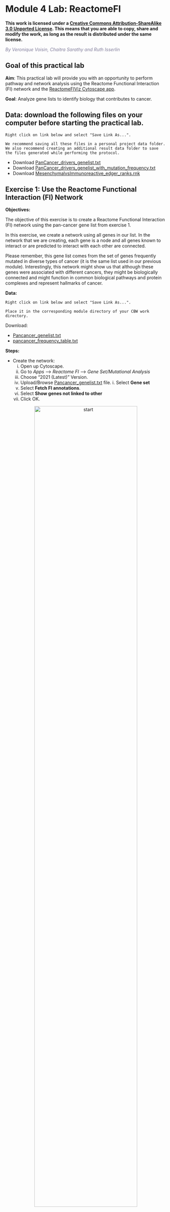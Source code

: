 # Module 4 Lab: ReactomeFI {#ReactomeFI}

**This work is licensed under a [Creative Commons Attribution-ShareAlike 3.0 Unported License](http://creativecommons.org/licenses/by-sa/3.0/deed.en_US). This means that you are able to copy, share and modify the work, as long as the result is distributed under the same license.**

 *<font color="#827e9c">By Veronique Voisin, Chaitra Sarathy and Ruth Isserlin</font>*

## Goal of this practical lab 

**Aim**: This practical lab will provide you with an opportunity to perform pathway and network analysis using the Reactome Functional Interaction (FI) network and the [ReactomeFIViz Cytoscape app](https://apps.cytoscape.org/apps/reactomefiplugin). 

**Goal**: Analyze gene lists to identify biology that contributes to cancer.


## Data: download the following files on your computer before starting the practical lab.

```block
Right click on link below and select "Save Link As...".

We recommend saving all these files in a personal project data folder. We also recommend creating an additional result data folder to save the files generated while performing the protocol.

```


 * Download [PanCancer_drivers_genelist.txt](./Module2/gprofiler/data/Pancancer_genelist.txt)
 * Download [PanCancer_drivers_genelist_with_mutation_frequency.txt](./Module4/Reactome/data/Pancancer_frequency.txt)
 *  Download  [MesenchymalvsImmunoreactive_edger_ranks.rnk](./Module2/gsea/data//MesenchymalvsImmunoreactive_edger_ranks.rnk)

## Exercise 1: Use the Reactome Functional Interaction (FI) Network

**Objectives:** 

The objective of this exercise is to create a Reactome Functional Interaction (FI) network using the pan-cancer gene list from exercise 1. 

In this exercise, we create a network using all genes in our list. In the network that we are creating, each gene is a node and all genes known to interact or are predicted to interact with each other are connected. 

Please remember, this gene list comes from the set of genes frequently mutated in diverse types of cancer (it is the same list used in our previous module). Interestingly, this network might show us that although these genes were associated with different cancers, they might be biologically connected and might function in common biological pathways and protein complexes and represent hallmarks of cancer.

**Data:** 

```block
Right click on link below and select "Save Link As...".

Place it in the corresponding module directory of your CBW work directory.
```

Download: 

  * [Pancancer_genelist.txt](./Module2/gprofiler/data/Pancancer_genelist.txt)
  * [pancancer_frequency_table.txt](./Module4/Reactome/data/pancancer_frequency_table.txt)

**Steps:**

  * Create the network:
    i. Open up Cytoscape.  
    i. Go to *Apps* --> *Reactome FI* --> *Gene Set/Mutational Analysis*
    i. Choose "2021 (Latest)" Version. 
    i. Upload/Browse [Pancancer_genelist.txt](./Module2/gprofiler/data/Pancancer_genelist.txt) file.     i. Select **Gene set** 
    i. Select **Fetch FI annotations**.
    i. Select **Show genes not linked to other**
    i. Click OK.

 <p align="center">
 <img src="./Module4/Reactome/images/lab2/ReactomeFI_ex2_1.png" alt="start" width="80%" />
 </p>

  * Resulting network:
 <p align="center">
 <img src="./Module4/Reactome/images/lab2/ReactomeFI_ex2_2.png" alt="start" width="80%" />
 </p>

### Question 1: Describe the size and composition of the network?

 <p align="center">
 <img src="./Module4/Reactome/images/lab2/ReactomeFI_ex2_3.png" alt="start" width="80%" />
 </p>

The total number of genes in the network is 127. 

103 of these genes are connected to each other by functional interactions. You can get this information by selecting all genes that you see connected to each others.

The total number of edges or interactions is 473. 

The genes that are interacting together might work together in some sort of protein complex in the cells. 

The FI network was constructed by merging interactions extracted from human curated pathways from Reactome with interactions predicted using a machine learning approach. The non curated sources of information include:

  * protein-protein interactions, 
  * gene co-expression, 
  * protein domain interaction, 
  * Gene Ontology (GO) annotations
  * text-mined protein interactions.
  
  Solid edge between 2 nodes are interaction from curated pathways and dashed line are predicted interaction. (https://www.ncbi.nlm.nih.gov/pmc/articles/PMC2898064/).
 
 <p align="center">
 <img src="./Module4/Reactome/images/lab2/ReactomeFI_solid_vs_dotted.png" alt="start" width="80%" />
 </p>


### Question 2: After clustering, how many modules are there?

ReactomeFI has a clustering option which groups genes that are more connected to each other into modules.

  * Cluster the network:
    i. Right-click on a blank space of the network
    i. select **ReactomeFI** --> **Cluster FI Network**.

 <p align="center">
 <img src="./Module4/Reactome/images/lab2/ReactomeFI_ex2_4.png" alt="start" width="80%" />
 </p>
 
Nodes are now colored by modules.

  <p align="center">
 <img src="./Module4/Reactome/images/lab2/ReactomeFI_ex2_5.png" alt="start" width="80%" />
 </p>
 
  i. Look at the table **Network Module Browser** to find out the number of modules.It is located in the Table Panel located below the network. 
  i. Click on each module to highlight each genes in the module.

  <p align="center">
 <img src="./Module4/Reactome/images/lab2/ReactomeFI_ex2_6.png" alt="start" width="80%" />
 </p>

  * The connected network has been divided into 5 modules. Module 0 contains the most genes (31).
  * The MCL clustering algorithm is used to cluster the network and it is based on the number of interaction (edges) between the nodes.


  *  **Redo the layout for clarity**:
    i. Go to Cytoscape menu bar, 
    i. select **Layout** --> **yFiles Organic Layout**.

  <p align="center">
 <img src="./Module4/Reactome/images/lab2/ReactomeFI_ex2_9.png" alt="start" width="80%" />
 </p>
 
  * Explore the resulting network.
 
  <p align="center">
 <img src="./Module4/Reactome/images/lab2/ReactomeFI_ex2_10.png" alt="start" width="80%" />
 </p>
 

 
```block
Can you recreate the below image using one of the Cytoscape layout options?

 <p align="center">
 <img src="./Module4/Reactome/images/lab2/ReactomeFI_groupattributelayout.png" alt="start" width="80%" />
 </p>
 
```
 
### Query information about the interaction between 2 genes:


  * Click on a solid line.

```block
You might need to zoom in on the network in order to select an individual edge. 
```

  i. Once the edge is highlighted in red, right click on it and select **ReactomeFI** --> **Query FI Source**. 

  <p align="center">
 <img src="./Module4/Reactome/images/lab2/ReactomeFI_ex2_12.png" alt="start" width="80%" />
 </p>
 
 QueryFI Source will open a window with a list of the set of pathways that this interaction is found in.
 
   <p align="center">
 <img src="./Module4/Reactome/images/lab2/ReactomeFI_ex2_13.png" alt="start" width="80%" />
 </p>
 
  * Click on a dashed line.  
    i. Once it is highlighted in red, 
    i. right click on it and select **ReactomeFI** --> **Query FI Source**.

   <p align="center">
 <img src="./Module4/Reactome/images/lab2/ReactomeFI_ex2_14.png" alt="start" width="80%" />
 </p>
 
 The Query FI source will include a list of prediction sources as well as the overall score associated with this prediction.
 
```block
The FI score can be used to filter interactions and keep the interactions with the highest scores.
``` 
   <p align="center">
 <img src="./Module4/Reactome/images/lab2/ReactomeFI_ex2_15.png" alt="start" width="80%" />
 </p>
 
  * To get an information about a gene. 
    i. Right-click on a gene 
    i. select **ReactomeFI** --> **Query Gene Card**
    i. This will open a web page containing all the information about the gene that is contained in the [gene cards database](https://www.genecards.org/).  
    i.  You can also select **Fetch FI** to get information about this gene in the ReactomeFI network
    i.  You can also select **Fetch Cancer Gene Index** to get information about this gene in the [Cancer gene index](https://wiki.nci.nih.gov/display/cageneindex/Creation+of+the+Cancer+Gene+Index)
    i.  You can also select **Query Cosmic** to get information about this gene in [Cosmic](https://cancer.sanger.ac.uk/cosmic)
 
   <p align="center">
 <img src="./Module4/Reactome/images/lab2/ReactomeFI_ex2_16.png" alt="start" width="80%" />
 </p>
 
 
### Question 3: What are the most significant pathways in each module?

Pathway analysis can be performed on the whole set of genes from the network. It can also be performed individually on each module.

  * right-click, Analyze **Network** Functions,--> Pathway Enrichment,  as opposed to, 
  * right-click, Analyze **Module** Functions,--> Pathaway enrichment. 
  
  This way, the original network can be divided into smaller modules of interacting proteins and labelled according to the module pathway enrichment results.

  * Pathway enrichment of Modules
    i. Right-click on a blank space of the network window
    i. Select **Reactome FI** --> **Analyze Module Functions** --> **Pathway enrichment**

<p align="center">
 <img src="./Module4/Reactome/images/lab2/ReactomeFI_ex2_7.png" alt="start" width="100%" />
</p>

  i. A **Choose Module Size** window appears. 
  i. This parameter enables the user to select a minimum number of genes required in the module in order to include itin the pathway analysis. 
  i. Leave the module size as the default of 5.
  i. Once the pathway analysis has finished running, a **Pathways in Modules** table appears in the Table Panel located below the network. Pathways are ordered by best FDR values (closer to 0) for each module. 

  <p align="center">
 <img src="./Module4/Reactome/images/lab2/ReactomeFI_ex2_8a.png" alt="start" width="100%" />
 </p>
 
  i. Click on some of the pathways for each module. It will highlight the genes in our network that are part the selected pathway.
  * For example,
    i. Select *RAF/MAP kinase cascade (R)*.
      * It is one of the most significant pathways of module 1. 
      * There are 14 genes in this pathway that are also in module 1. 
      * Module 1 has a total of 27 genes. (The number of genes in each module can be found in the **Network Module Browser** tab)
      * The associated FDR value is 6.55e-15 which is very close to 0 and it means that this overlap of 14 genes isn't likely to be obtained by chance only.
 
 
**Try it out yourselves:**

- try *GO Biological Process* enrichment on modules: 
    i. **Reactome FI** --> **Analyze Module Functions** --> **GO Biological Process**
- try *pathway* or *GO Biological Process*  enrichment on the full network: 
    i. **Reactome FI** --> **Analyze Network Functions** --> **GO Biological Process**
    i. **Reactome FI** --> **Analyze Network Functions** --> **Pathway Enrichment**

<p align="center">
 <img src="./Module4/Reactome/images/lab2/ReactomeFI_ex2_11.png" alt="start" width="100%" />
</p>


```block
It is possible to undock tables for better clarity using the pin icon located at the top right corner of the Table Panel. 
```


### Set the size of the nodes proportional to the mutation frequencies in each cancer

Our gene list contains the genes with high frequency in several cancers. Table  [PanCancer_drivers_genelist_with_mutation_frequency.txt](./Module4/Reactome/data/Pancancer_frequency.txt) contains the mutation frequency of these genes in 10 cancer types. We are going to import this table into Cytoscape and set the size of the nodes using these column values.

- In the Cytoscape menu bar, 
    i. select **Import** --> **Table from File...**

<p align="center">
 <img src="./Module4/Reactome/images/lab2/ReactomeFI_ex2_17.png" alt="start" width="75%" />
</p>

  i. In the window **Import Columns From Table**, make sure that **Import Data as:** is set to **Node Table Columns**.
  i. Click **OK**.
 
   <p align="center">
 <img src="./Module4/Reactome/images/lab2/ReactomeFI_ex2_18.png" alt="start" width="50%" />
 </p>
 
 Now that the table is imported, we can use the values in the table columns as Properties to set a style or to filter the network. 
 
 We are going to set the size of the nodes.
 
  i. Look for the **Style** tab in the Control Panel located at the left of the Cytoscape window. Select.
  i. Click on the down arrow beside **Properties** and select **Size** on the list.


   <p align="center">
 <img src="./Module4/Reactome/images/lab2/ReactomeFI_ex2_19.png" alt="start" width="50%" />
 </p>
 
  i. Select the **Size** field and expand it using the down arrow.
  i. In the  **Column** field, click on **--select value--** and choose **BLCA Freq**. 

   <p align="center">
 <img src="./Module4/Reactome/images/lab2/ReactomeFI_ex2_21.png" alt="start" width="75%" />
 </p>
 
  i. In the **Mapping Type**, click on **--select value--** and choose **Continuous Mapping**.
  i. Click on the diagram

   <p align="center">
 <img src="./Module4/Reactome/images/lab2/ReactomeFI_ex2_22.png" alt="start" width="50%" />
 </p>
 

  i. Set the first pivot **Handle Position** and the second pivot **Handle Position** to 100.  To set the pivot click on the arrow you would like to set and then adjust the value specified next to Node Size.  Make sure to press enter once you have updated the value in order for it to be registered.
  i. Click OK
 
 
   <p align="center">
 <img src="./Module4/Reactome/images/lab2/ReactomeFI_ex2_23.png" alt="start" width="50%" />
 </p>
 
- Now the biggest nodes correspond to genes with highest mutation frequency in the BCLA cancer (Bladder cancer). 
 
   <p align="center">
 <img src="./Module4/Reactome/images/lab2/ReactomeFI_ex2_24.png" alt="start" width="100%" />
 </p>

```block
 You can change the column value to other cancer types and observe the differences.
```

### Play around with the styles: change transparency and colors

Here are the steps if you need to change the colors of the module to create a figure for publication.

- In Style, go to the ** Transparency** field and replace 100 by 200. Try different numbers.
   <p align="center">
 <img src="./Module4/Reactome/images/lab2/ReactomeFI_ex2_25.png" alt="start" width="80%" />
 </p>

- If some of the colors are too dark, it is possible to modify the cluster colour by selecting the field **Fill Color** in properties in the Styles tab:
    i. double-click on a color.
  
<p align="center">
 <img src="./Module4/Reactome/images/lab2/ReactomeFI_ex2_26.png" alt="start" width="80%" />
</p>

  i. choose a new one. (This will need to be done for each colour you want to change.)

<p align="center">
 <img src="./Module4/Reactome/images/lab2/ReactomeFI_ex2_29.png" alt="start" width="80%" />
</p>

- The resulting network

   <p align="center">
 <img src="./Module4/Reactome/images/lab2/ReactomeFI_ex2_30.png" alt="start" width="100%" />
 </p>

### Create a pie chart

As we have the mutation frequencies for several cancer types, it would be useful to be able to compare all cancer frequencies at the same time in the same network. It is possible to do this by plotting a pie chart for each gene (node) with each pie slice representing the mutation frequency for each cancer. 

  * Here are the steps to do it:
    i. In Style, click on the down arrow close to **Properties** and select **Paint**, -->  **Custom Paint1** --> **Image/Chart 1**. 
    
  <p align="center">
 <img src="./Module4/Reactome/images/lab2/ReactomeFI_ex2_31.png" alt="start" width="75%" />
 </p>
 
  i. A **Graphics** windows pops up. 
  i. In **Chart**, select the piechart icon.
  i. In **Available Columns**, select the columns that you want to include in your pie chart (here 8 cancer types) and click on the arrow to move them over to the *Selected Columns*.

  <p align="center">
 <img src="./Module4/Reactome/images/lab2/ReactomeFI_ex2_32.png" alt="start" width="74%" />
 </p>
 
  i. They are now placed in the **Selected Columns** window. Click on **Apply**.

  <p align="center">
 <img src="./Module4/Reactome/images/lab2/ReactomeFI_ex2_33.png" alt="start" width="75%" />
 </p>
 
 ```block
 Expanding **Customize** will open a tab that shows the color legend for the pie chart. All colours of the pie chart are customizable. 
 ```
 
  <p align="center">
 <img src="./Module4/Reactome/images/lab2/ReactomeFI_ex2_35b.png" alt="start" width="50%" />
 </p>
 
```block

Notice in the screenshot below we changed node shape to be square so that we can still see the module the gene belongs to as well as the cancer frequencies in the pie chart.  Can you replicate this?

``` 

  <p align="center">
 <img src="./Module4/Reactome/images/lab2/ReactomeFI_ex2_37.png" alt="start" width="100%" />
 </p>
 

 
### Create a subnetwork
 
 - Now that the network is clustered in modules and related pathways, we want to create a subnetwork to highlight connections that we found interesting. For this exercise, we want to create a network of the genes involved in the **Gastric cancer (K)** pathway. 

  * Here are the steps to follow:
    i. In the table panel, locate the **Pathways in Network** table.
    
```block
In order to generate the pathway network table, right-click on a blank space, **Reactome FI** --> **Analyze Network Functions** --> **Pathway Enrichment**.

   (hint: this was one of the steps that you had to try yourselves, )
  
```

  i. Select **Gastric Cancer (K)** from the list of pathways.It will highlight the genes in this pathway in yellow.

```block
It should be the top enriched pathway.  If you can't see it trying changing the sorting of the table by clicking on the column headers -- specifically the FDR column
```

  i. Above the network find and click on the **New Network from Selection** icon and select **From Selected Nodes, All Edges**. 
 
   <p align="center">
 <img src="./Module4/Reactome/images/lab2/ReactomeFI_ex2_39.png" alt="start" width="75%" />
 </p>
 
A new network containing only the selected nodes is now created.
 
  <p align="center">
 <img src="./Module4/Reactome/images/lab2/ReactomeFI_ex2_40.png" alt="start" width="100%" />
 </p>
 
 

### Fetch Cancer drugs on the created subnetwork

  * Working with the newly created gastric cancer enriched network.
  * Right-click on a blank space and select **Reactome FI**, **Overlay Drugs**, **Fetch Cancer Drugs**. 
 
  <p align="center">
 <img src="./Module4/Reactome/images/lab2/ReactomeFI_ex2_43.png" alt="start" width="100%" />
 </p>
 
  * The numerous drugs known to target the genes in this subnetwork are now added  as green diamond shaped nodes.

  <p align="center">
 <img src="./Module4/Reactome/images/lab2/ReactomeFI_ex2_44.png" alt="start" width="75%" />
 </p>

  * Here is the network after redoing the layout for clarity (Layout -->  YFiles Organic Layout)
  
  <p align="center">
 <img src="./Module4/Reactome/images/lab2/ReactomeFI_ex2_45.png" alt="start" width="100%" />
 </p>

### Save the network as an image for publication

As we have finalized our network analysis, we would like to export the network as an image.

- In the Cytoscape menu, select **File**, --> **Export**,--> **Network to Image**. 

  <p align="center">
 <img src="./Module4/Reactome/images/lab2/ReactomeFI_ex2_41.png" alt="start" width="75%" />
 </p>
 
- Browse to the directory where you want to save the image, give it a name and click on **OK**.

   <p align="center">
 <img src="./Module4/Reactome/images/lab2/ReactomeFI_ex2_42.png" alt="start" width="100%" />
 </p>



```block
In addition to export an image of your network, save your session regularly.
```



## Exercise 2a: Explore Reactome Pathways
**Objectives:**
The objective of this exercise is to navigate the Reactome pathways using the Cytoscape ReactomeFI app. 


**Steps:**

- Open up Cytoscape. 

- Go to Apps >Reactome FI>Reactome Pathways. Once the app is opened, the list of pathways contained in the Reactome database are listed on the left window. 
 <p align="center">
 <img src="./Module4/Reactome/images/lab1/ReactomeFI_1.png" alt="start" width="100%" />
 </p>
 

- Pathways are available for Homo sapiens and Mus Musculus. Make sure that **Homo sapiens** is selected.

<p align="center">
 <img src="./Module4/Reactome/images/lab1/ReactomeFI_1b.png" alt="start" width="75%" />
 </p>
 
The pathways are organized into main categories. Clicking on the left arrow will expand that category and display all its sub-categories/pathways. 

- Find and expand the **Transport of small molecules** event branch. 
- In the expanded menu,find and expand **O2/CO2 exchange in erythrocytes**. 
- Select **Erythrocyte take up carbon dioxide and release oxygen**.  
- Right-click on the highlighted pathway and select **Show Diagram**.


<p align="center">
 <img src="./Module4/Reactome/images/lab1/ReactomeFI_2.png" alt="start" width="75%" />
 </p>
 
- Explore the pathway diagram. 
  i. Zoom in and out. 
  i. Move nodes around. 
  i. Change color of a branch 
    * select a line, 
    * right click, 
    * select highlight,
    * choose color.

<p align="center">
 <img src="./Module4/Reactome/images/lab1/ReactomeFI_4.png" alt="start" width="100%" />
 </p>


- Explore individual molecules and reactions.
  i. Right click on a line or a compound.
  i. Select *View Reactome Source* in right click context menu. 
  i. This displays information about the biochemical reaction or molecule selected including the input and output molecules and associated reference papers.

<p align="center">
 <img src="./Module4/Reactome/images/lab1/ReactomeFI_4b.png" alt="start" width="100%" />
 </p>


- Save the reactome pathway diagram as pdf: 
  i. Right-click on the diagram and select **Export Diagram**


<p align="center">
 <img src="./Module4/Reactome/images/lab1/ReactomeFI_5.png" alt="start" width="100%" />
 </p>

```block
What is the difference between a pathway diagram and network?
<p align="center">
 <img src="./Module4/Reactome/images/lab1/pathway_vs_network.png" alt="start" width="100%" />
 </p>
 
 *Pathway diagram*
 
   * biochemical view of pathways with cause and effect of each interaction captured.
   * shows the flow and structure of pathway.
   * represents different events and states of the same molecules.
   * includes information on genes, proteins, metabolic pathways, molcular interactions, biochemical reactions.
   
 *Network*
 
   * represents relationships between entities.  Entities can be genes, RNA, proteins or anything defined by the creator.  
   * enables visualization of multiple data types together. 
   * No context or dynamics.  Simply shows the connectivity between nodes.
   
```


- Transform pathway diagram into a network and back to a diagram. 
  i. Right-click on a blank space in the diagram
  i. select **Convert to FI Network**. 
  
```block
  Transforming the pathway diagram into a network has the advantage that we can now use all the features of Cytoscape.
  
  Notice when viewing the pathway diagram you have to use the zoom bar at the bottom of the pathway diagram as opposed to the zoom buttons in the top menu bar in Cytoscape.  Also. when using the pathway diagram you can not use any of the builtin layouts that come with Cytoscape.  Because Cytoscape is a network analysis software it has been optimized for networks.  In the ReactomeFI app they recreate the pathway diagram by manually drawing an interactive picture of it.  You can still move the nodes and edges manually but employing any of the built in layouts and features would potentially ruin the picture.    
```

Step1 - Convert diagram to network
<p align="center">
 <img src="./Module4/Reactome/images/lab1/ReactomeFI_6a.png" alt="start" width="70%" />
 </p>

Step2 - explore network represenation
<p align="center">
 <img src="./Module4/Reactome/images/lab1/ReactomeFI_6b.png" alt="start" width="70%" />
 </p>
 
```block
Note that only genes (and not the metabolites) are included in this network. 

The Reactome pathway diagram demonstrates how the oxygenated form of hemoglobin A [HBA1](https://www.uniprot.org/uniprotkb/P69905/entry) undergoes two chemical reactions in the presence of CO2. These reactions cause HBA to lose its affinity for oxygen. 

Additionally,  this pathway diagram demonstrates how, in erythrocytes, CYB5Rs participates in the reduction of methemoglobin (MetHb) to hemoglobin A [HBA1](https://www.uniprot.org/uniprotkb/P69905/entry). The participating genes are then [HBA](https://www.uniprot.org/uniprotkb/P69905/entry), [HBB](https://www.uniprot.org/uniprotkb/P68871/entry) and Cyb5R genes and will be displayed in the network.
```
 
- Convert the network back to a pathway diagram. 
  i. Right-click on a blank space of the network.
  i. select **ReactomeFI** 
  i. then **Convert to Diagram**. 

Step1
<p align="center">
 <img src="./Module4/Reactome/images/lab1/ReactomeFI_6c.png" alt="start" width="70%" />
 </p>
 
Step2
 <p align="center">
 <img src="./Module4/Reactome/images/lab1/ReactomeFI_6d.png" alt="start" width="70%" />
 </p>


- Open the diagram from the Reactome website:
  i. Locate the menu of pathways in the left hand window
  i. right click on **Erythrocytes take up carbon dioxide and release oxygen**. 
  i. Select **View in Reactome**. 
  i. This will open a new page in your web browser with detailing information about the pathway on the Reactome website. 

Step1 - View in Reactome
<p align="center">
 <img src="./Module4/Reactome/images/lab1/ReactomeFI_7a.png" alt="start" width="70%" />
 </p>
 
Step2 - redirect to Reactome in web browser
 <p align="center">
 <img src="./Module4/Reactome/images/lab1/ReactomeFI_7b.png" alt="start" width="100%" />
 </p>


Some useful information is displayed in the web view including:
  * a summary of the pathway and 
  * reference papers used to build the diagram.
  
The pathway can be exported as an image in a range of format choices including svg, png, pptx or pdf or as a recognized exchange format including BioPAX, SBML or SBGN.  

Furthermore, it is linked to the reactome.org pathway browser that can be opened in a new window. (See link below the pathway diagram, *"Click othe image above or here to open this pathway in the Pathway Browser"*) The Cytoscape ReactomeFI app is a replica of this web-based pathway browser.

Step1 - click on link
<p align="center">
 <img src="./Module4/Reactome/images/lab1/ReactomeFI_8a.png" alt="start" width="80%" />
 </p>
 
Step2 - Pathway browser in web browser.
 <p align="center">
 <img src="./Module4/Reactome/images/lab1/ReactomeFI_8b.png" alt="start" width="100%" />
 </p>


## Exercise 2b: Pathway enrichment analysis using a simple gene list

**Objectives:**
The objective of this exercise is to perform a pathway-based analysis using a sample gene list as input.


**Data:**

For this lab, we will use a set of genes found to have frequent somatic single nucleotide variations (SNVs) identified in TCGA exome sequencing data of 3,200 tumors from 12 different cancer types. The MuSiC cancer driver mutation detection software was used to find 127 cancer driver genes that displayed higher than expected mutation frequencies in cancer samples (Pan-cancer tab from Supplementary Table 4 in [Kandoth C. et al.](https://www.nature.com/articles/nature12634).


 * Gene list: [Pancancer_genelist.txt](./Module2/gprofiler/data/Pancancer_genelist.txt)


**Steps:** 

- In Cytoscape, locate the menu bar, select File -> Close .  (This will clear the previous session we created in 2A in order to start with a clean slate.)

- Select Apps -> Reactome FI -> Reactome Pathways. 

- Locate the list of Reactome pathways in the left hand panel in the Reactome tab in the Control Panel. 

- Scroll down and find the **Signal Transduction** pathway in the event hierarchy and select it. 

- Right-click on the highlighted **Signal Transduction** name and select **Analyze Pathway Enrichment** .

 <p align="center">
 <img src="./Module4/Reactome/images/lab1/ReactomeFI_2a.png" alt="start" width="80%" />
 </p>

- ***Browse*** and select the **Pancancer_genelist.txt** file ,click **OK**. 

 <p align="center">
 <img src="./Module4/Reactome/images/lab1/ReactomeFI_2b.png" alt="start" width="80%" />
 </p>

### Question 1: What are the most significant biological pathways based on the FDR?

- **Hint**: Take a look at the list of significant pathways in the **Reactome Pathway Enrichment**  tab of Table Panel.

<p align="center">
 <img src="./Module4/Reactome/images/lab1/ReactomeFI_2d.png" alt="start" width="80%" />
 </p>

Pathway enrichment results are displayed as a table labeled as "Reactome Pathway Enrichment" in the "Table Panel" at the bottom of the main Cytoscape window.

### Answer to Question 1

The pathway with the most significant enrichment FDR is called *Generic Transcription Pathway*. This pathway contains 1235 genes of which 42 genes are also found in the Pan_Cancer gene list that we used as intput. 

The statistical enrichment test pvalue associated with this pathway is close to 0 (7.98 E-14) and it means that this size of the overlap (42 genes) is not likely to be obtained by chance alone. 

Reactome Pathway enrichment table contains - 

  * ReactomePathway - pathway name
  * RatioOfProteinInPathway - this is not the ratio of our query to the size of the pathway.  This is the ratio of proteins found in this pathway as compared to the total number of entities.   
  * NumberOfProteinPathway -  total number of genes in the pathway
  * ProteinFromGeneSet - number of genes from our input gene list that overlaps with this pathway
  * P-value 
  * FDR
  * HitGenes - genes from out input gene list that overlap with this pathway

The pathways that are the most enriched have a low FDR value.  

```block
You can click on any of the column labels in the Reactome Pathway Enrichment table to sort the table by that column.
```

- In the **Reactome Pathway Enrichment** table, 
  i. select **Transcriptional regulation by RUNX3**.  
  i. Right-click on the pathway 
  i. select **View in Diagram**. 

```block
To find this pathway more easily:

  * click on the column title "ReactionPathway" to sort the table alphabetically by pathway name
  * scroll down to the pathway **Transcriptional regulation by RUNX3**
```

<p align="center">
 <img src="./Module4/Reactome/images/lab1/ReactomeFI_2e2.png" alt="start" width="80%" />
 </p>


- Explore the pathway diagram
  i. Zoom in and out to observe the diagram. 
  i. Purple-coloured nodes reflect genes that are present in our input gene list (Pancancer_genelist.txt). 
  i. Right-click on highlighted nodes to invoke additional features.

<p align="center">
 <img src="./Module4/Reactome/images/lab1/ReactomeFI_2e1.png" alt="start" width="80%" />
 </p>


```block
If the Reactome Pathway Enrichment Table is not visible anymore in the Table Panel. 

  * Go to Cytoscape menu bar, **View**. 
  * Uncheck and chek **Show Table Panel**.

If this doesn't work it is possible the table panel is just too small to see.  You can try expanding it so you can see it or pop it out of the window so that it is its own window.  (For smaller laptop screens that might be easiest thing to do)

<p align="center">
 <img src="./Module4/Reactome/images/lab1/ReactomeFI_cantfindtablepanel.png" alt="start" width="80%" />
 </p>
  
```


- Transform the diagram into a network:
  i. Right-click on a blank space of the diagram
  i. select **Convert to FI Network**. 
  
  The advantage of a network over the pathway diagram is that we can now use the Cytoscape analysis and visual features. Nodes with purple-coloured borders reflect genes that are present in our input gene list.

<p align="center">
 <img src="./Module4/Reactome/images/lab1/ReactomeFI_2f.png" alt="start" width="80%" />
 </p>

```block
Redo the layout if a clearer view is needed. 

  * Go to the Cytoscape menu bar
  * select **Layout**, -->  **yFiles Organic Layout**.
```


- Transform network back to a diagram:
  i. Right-click on a blank space 
  i. select **Reactome FI** --> **Convert to Diagram**. 

<p align="center">
 <img src="./Module4/Reactome/images/lab1/ReactomeFI_2f2.png" alt="start" width="80%" />
 </p>


- Open Reactome Reacfoam:
  i. The Reacfoam view provides a holistic view of all (excluding disease) human pathways in the Reactome database. 
  i. Go to the menu of pathways in the Control Panel (left window) and 
  i. right-click on a blank space. 
  i. Select **Open Reactome Reacfoam**.   
  
<p align="center">
 <img src="./Module4/Reactome/images/lab1/ReactomeFI_2g.png" alt="start" width="80%" />
 </p>

Reactome Reacfoam will open in the default web browser. 

<p align="center">
 <img src="./Module4/Reactome/images/lab1/ReactomeFI_2h.png" alt="start" width="80%" />
 </p>


```block
The color gradient indicates which categories of pathways have a stronger enrichment in the gene list that we have provided with lighter yellow having more significant FDR values.
```

## Exercise 2c: Pathway-based analysis using a rank gene list (GSEA)


**Objectives:**

ReactomeFIViz provides support to perform GSEA analysis for Reactome pathways using a rank file. 

**Data:**

To perform the GSEA pathway enrichment analysis, you need to provide a tab-delimited text file containing two columns: the first for gene symbols (human only) and the second for gene scores.

The data used in this exercise is gene expression (transcriptomics) obtained from high-throughput RNA sequencing of Ovarian Serous Cystadenocarcinoma samples. This cohort was previously stratified into four distinct expression subtypes [PMID:21720365](http://www.ncbi.nlm.nih.gov/pubmed/21720365) and a subset of the immunoreactive and mesenchymal subtypes are compared to demonstrate the GSEA workflow.

**Data processing:**

Gene expression from the TCGA Ovarian serous cystadenocarcinoma RNASeq V2 cohort was downloaded on 2015-05-22 from [cBioPortal for Cancer Genomics](http://www.cbioportal.org/data_sets.jsp). Differential expression for all genes between the mesenchymal and immunoreactive groups was estimated using [edgeR](http://www.ncbi.nlm.nih.gov/pubmed/19910308).The R code used to generate the data and the rank file used in GSEA is included at the bottom of the document in the [**Additional information**](#additional_information) section. 


```block
Right click on link below and select "Save Link As...".

Place it in the corresponding module directory of your CBW work directory.
```

  * [MesenchymalvsImmunoreactive_edger_ranks.rnk](./Module2/gsea/data//MesenchymalvsImmunoreactive_edger_ranks.rnk)

```block
This is the same data used in Module2 GSEA lab.

The first row is reserved for the column headers, and will not be imported for analysis. 
```


**Steps:** 

- Start with a fresh session: 
  i. Go to the Cytocape menu bar and 
  i. select **File**, --> **Close**. 

- Open ReactomeFI app:
  i. Go to the menu bar Select **Apps**,--> **Reactome FI**,--> **Reactome Pathways**.The Reactome tab in the Control Panel on the left opens and the list of pathways is visible.

- Select **Autophagy** and right-click on a blank space. The option menu opens. Select **Perform GSEA Analysis**. 

```block
Why do I have to select **Autophagy**?   Am I doing the GSEA Analysis just on this pathway?

This is just a little quirk in the ReactomeFI app.  In order to see the context menu with all your options you need to have a pathway selected.  

```

<p align="center">
 <img src="./Module4/Reactome/images/lab1/ReactomeFI_1c_1.png" alt="start" width="80%" />
 </p>

A **Reactome GSEA Analysis window** pops up.

- Browse and select [MesenchymalvsImmunoreactive_edger_ranks.rnk](./Module2/gsea/data//MesenchymalvsImmunoreactive_edger_ranks.rnk).

<p align="center">
 <img src="./Module4/Reactome/images/lab1/ReactomeFI_1c_2.png" alt="start" width="80%" />
 </p>

```block
The number of permutations is 100 by default. To achieve more precision, we set the permutations to 2000. It will take approximately 10 minutes to run. 

For faster results during this practical lab, you may run it with 100 permutations. Keep in mind that this lower threshold will affect the NES, P-value and FDR values in your results.
```

<p align="center">
 <img src="./Module4/Reactome/images/lab1/ReactomeFI_1c_3.png" alt="start" width="80%" />
 </p>

- Once GSEA has finished, a **Reactome GSEA Analysis** tab appears in the Table Panel.
This table displays the list of pathways in increasing order from the lowest FDR values. 
  i. Click on the **Normalized enrichment score** column title to order the pathways from Up (positive NES) to Down (negative NES). 

The pathways that are up and with FDR less than 0.05 are enriched in genes up regulated in the mesenchymal type of ovarian cancer.

<p align="center">
 <img src="./Module4/Reactome/images/lab1/ReactomeFI_1c_4.png" alt="start" width="80%" />
 </p>
 
 The pathways that are down (negative NES) with FDR values less than 0.05 are enriched in genes down regulated in the mesenchymal type of ovarian cancer. Therefore, these genes are specific to the immunoreactive type.

 <p align="center">
 <img src="./Module4/Reactome/images/lab1/ReactomeFI_1c_5.png" alt="start" width="80%" />
 </p>

Interferon Signaling is the pathway that has the strongest enrichment (lowest NES value) in genes down-regulated in the mesenchymal type (or alternately, upregulated in the immunoreactive type). 

- Let's visualize this in a pathway diagram to get details about the pathway.

  i.Locate and select **Interferon gamma signaling** in the **Reactome GSEA Analysis** table.
  i. Right-click on the highlighted name 
  i. select **View in Diagram** from the popup menu.

 <p align="center">
 <img src="./Module4/Reactome/images/lab1/ReactomeFI_1c_6.png" alt="start" width="80%" />
 </p>

  i. Explore the diagram by zooming in and out. 
  i. Look at the list of genes in the **Gene scores and ranks** table (click on some genes).


 <p align="center">
 <img src="./Module4/Reactome/images/lab1/ReactomeFI_1c_7.png" alt="start" width="80%" />
 </p>
 
- Fetch cancer drug: 
  i. right-click anywhere on diagram
  i. select **Fetch cancer drug**.

 <p align="center">
 <img src="./Module4/Reactome/images/lab1/ReactomeFI_1c_8.png" alt="start" width="80%" />
 </p>


## Automation ( for advanced users)

To facilitate adoption of this app in bioinformatics software pipeline and workflow development, a CyREST API for ReactomeFIViz was developed. CyREST is the technology that powers Cytoscape Automation, which enables you to create reproducible workflows executed entirely within Cytoscape or by external tools (e.g., Jupyter, R, GenomeSpace, etc) [https://apps.cytoscape.org/apps/cyrest]. 
You can find below a case to demonstrate the use of this API in a Jupiter Notebook (https://jupyter.org/).

- [Cytoscape ReactomeFI Jupiter Notebook](./Module4/Reactome/data/reactomeFInotebook.ipynb)
- Reference paper: https://f1000research.com/articles/7-531

## Reference guide /bonus exercises:
Here is a link to the ReactomeFIVIz complete guide: https://reactome.org/tools/reactome-fiviz
You can find more tips and bonus exercises.

